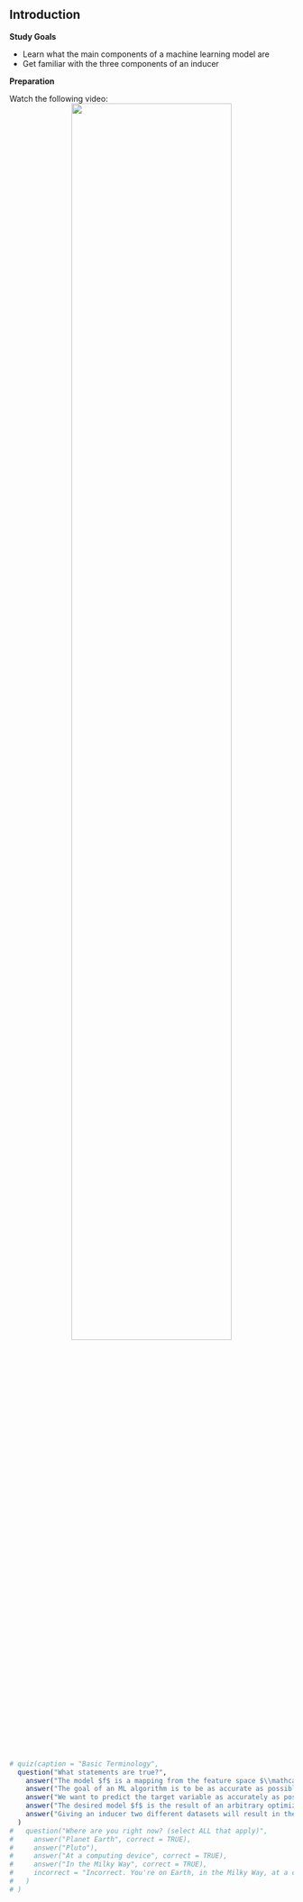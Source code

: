 ## Introduction

**Study Goals**

- Learn what the main components of a machine learning model are
- Get familiar with the three components of an inducer

**Preparation**

Watch the following video:
<center>
![](https://www.youtube.com/watch?v=xZRyi2xuCd0&list=PLMyWaJl2LoXyhFvMjtbBGs0Pi8khHbKm3&index=2&t=0s){width="75%"}
</center>

```r
# quiz(caption = "Basic Terminology",
  question("What statements are true?",
    answer("The model $f$ is a mapping from the feature space $\\mathcal{X}$ into the target space $\\mathcal{Y}$", correct = TRUE),
    answer("The goal of an ML algorithm is to be as accurate as possible on the already seen data"),
    answer("We want to predict the target variable as accurately as possible depending on the input variables", correct = TRUE),
    answer("The desired model $f$ is the result of an arbitrary optimization procedure", correct = TRUE),
    answer("Giving an inducer two different datasets will result in the same model $f$")
  )
#   question("Where are you right now? (select ALL that apply)",
#     answer("Planet Earth", correct = TRUE),
#     answer("Pluto"),
#     answer("At a computing device", correct = TRUE),
#     answer("In the Milky Way", correct = TRUE),
#     incorrect = "Incorrect. You're on Earth, in the Milky Way, at a computer."
#   )
# )
```

